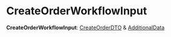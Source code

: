 
# CreateOrderWorkflowInput

 **CreateOrderWorkflowInput**: [CreateOrderDTO](../../../order/interfaces/order.CreateOrderDTO/page.mdx) & [AdditionalData](../../../types/HttpTypes/types/types.HttpTypes.AdditionalData/page.mdx)
